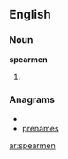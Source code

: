 ==English==

===Noun===
'''spearmen'''

# {{plural of|[[spearman]]}}

===Anagrams===
* {{alphagram|aeemnprs}}
* [[prenames#English|prenames]]

[[ar:spearmen]]